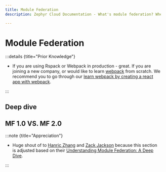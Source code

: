 ```yaml
---
title: Module Federation 
description: Zephyr Cloud Documentation - What's module federation? When does people need them? Why do they need it and it's use cases

---
```




# Module Federation

:::details {title="Prior Knowledge"}
- If you are using Rspack or Webpack in production - great. If you are joining a new company, or would like to learn [webpack](https://webpack.js.org/) from scratch. We recommend you to go through our [learn webpack by creating a react app with webpack](/learning/react-webpack).

:::

## Deep dive





## MF 1.0 VS. MF 2.0



:::note {title="Appreciation"}
- Huge shout of to [Hanric Zhang](https://x.com/2hea1) and [Zack Jackson](https://x.com/ScriptedAlchemy) because this section is adjusted based on their [Understanding Module Federation: A Deep Dive](https://scriptedalchemy.medium.com/understanding-webpack-module-federation-a-deep-dive-efe5c55bf366).

:::
